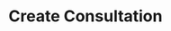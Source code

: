 ---
title: 'Create Consultation'
openapi: 'POST /consultation/create/{company_slug}/'
'og:sitename': 'Hierarch.io - Help Center'
'og:title': 'Create Consultation | Hierarch.io Help Center'
'og:logo': '/logo/logo-text-dark.png'
'og:image': '/images/help-center-banner.png'
'twitter:title': 'Create Consultation | Hierarch.io Help Center'
'twitter:image': '/images/help-center-banner.png'
---